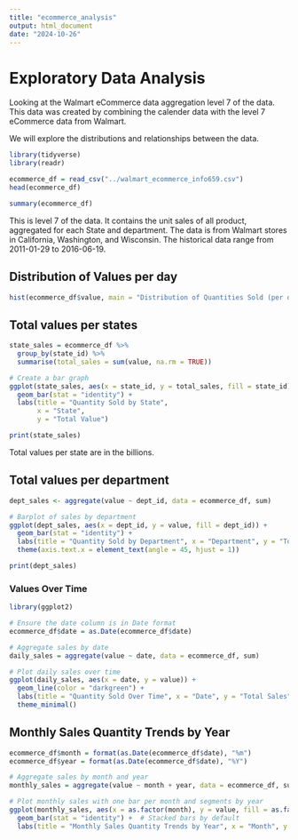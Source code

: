 ```yaml
---
title: "ecommerce_analysis"
output: html_document
date: "2024-10-26"
---
```


# Exploratory Data Analysis 
Looking at the Walmart eCommerce data aggregation level 7 of the data. This data was created by combining the calender data with the level 7 eCommerce data from Walmart. 

We will explore the distributions and relationships between the data. 
```r
library(tidyverse)
library(readr)
```

```r
ecommerce_df = read_csv("../walmart_ecommerce_info659.csv")
head(ecommerce_df)
```

```r
summary(ecommerce_df)
```
This is level 7 of the data. It contains the unit sales of all product, aggregated for each State and department. The data is from Walmart stores in California, Washington, and Wisconsin. The historical data range from 2011-01-29 to 2016-06-19.

## Distribution of Values per day 
```r
hist(ecommerce_df$value, main = "Distribution of Quantities Sold (per day)", xlab = "Sales Value", col = "coral", breaks = 30)
```

## Total values per states
```r
state_sales = ecommerce_df %>%
  group_by(state_id) %>%
  summarise(total_sales = sum(value, na.rm = TRUE))

# Create a bar graph
ggplot(state_sales, aes(x = state_id, y = total_sales, fill = state_id)) +
  geom_bar(stat = "identity") +
  labs(title = "Quantity Sold by State",
       x = "State",
       y = "Total Value")
```
```r
print(state_sales)
```
Total values per state are in the billions. 

## Total values per department
```r
dept_sales <- aggregate(value ~ dept_id, data = ecommerce_df, sum)

# Barplot of sales by department
ggplot(dept_sales, aes(x = dept_id, y = value, fill = dept_id)) +
  geom_bar(stat = "identity") +
  labs(title = "Quantity Sold by Department", x = "Department", y = "Total Sales") +
  theme(axis.text.x = element_text(angle = 45, hjust = 1))

```
```r
print(dept_sales)
```

### Values Over Time
```r
library(ggplot2)

# Ensure the date column is in Date format
ecommerce_df$date = as.Date(ecommerce_df$date)

# Aggregate sales by date
daily_sales = aggregate(value ~ date, data = ecommerce_df, sum)

# Plot daily sales over time
ggplot(daily_sales, aes(x = date, y = value)) +
  geom_line(color = "darkgreen") +
  labs(title = "Quantity Sold Over Time", x = "Date", y = "Total Sales") +
  theme_minimal()
```

## Monthly Sales Quantity Trends by Year
```r
ecommerce_df$month = format(as.Date(ecommerce_df$date), "%m")
ecommerce_df$year = format(as.Date(ecommerce_df$date), "%Y")

# Aggregate sales by month and year
monthly_sales = aggregate(value ~ month + year, data = ecommerce_df, sum)

# Plot monthly sales with one bar per month and segments by year
ggplot(monthly_sales, aes(x = as.factor(month), y = value, fill = as.factor(year))) +
  geom_bar(stat = "identity") +  # Stacked bars by default
  labs(title = "Monthly Sales Quantity Trends by Year", x = "Month", y = "Total Sales", fill = "Year")
```








